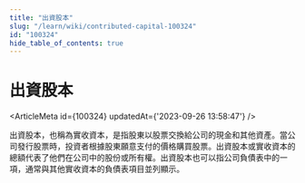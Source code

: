 ```yaml
---
title: "出資股本"
slug: "/learn/wiki/contributed-capital-100324"
id: "100324"
hide_table_of_contents: true
---
```



# 出資股本

<ArticleMeta id={100324} updatedAt={'2023-09-26 13:58:47'} />
<div className='border-solid border-b border-t-0 my-4 border-[var(--ifm-color-gray-300)]' />

出資股本，也稱為實收資本，是指股東以股票交換給公司的現金和其他資產。當公司發行股票時，投資者根據股東願意支付的價格購買股票。出資股本或實收資本的總額代表了他們在公司中的股份或所有權。出資股本也可以指公司負債表中的一項，通常與其他實收資本的負債表項目並列顯示。

